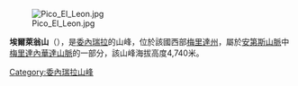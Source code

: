 [[Image:Pico_El_Leon.jpg|right]]

{{Coord|8|30|37|N|71|06|03|W|type:mountain|display=title}}

'''埃爾萊翁山'''（{{lang-es|Pico El León}}），是[[委內瑞拉|委內瑞拉]]的山峰，位於該國西部[[梅里達州|梅里達州]]，屬於[[安第斯山脈|安第斯山脈]]中[[梅里達內華達山脈|梅里達內華達山脈]]的一部分，該山峰海拔高度4,740米。

{{Venezuela-geo-stub}}
[[Category:委內瑞拉山峰|Category:委內瑞拉山峰]]